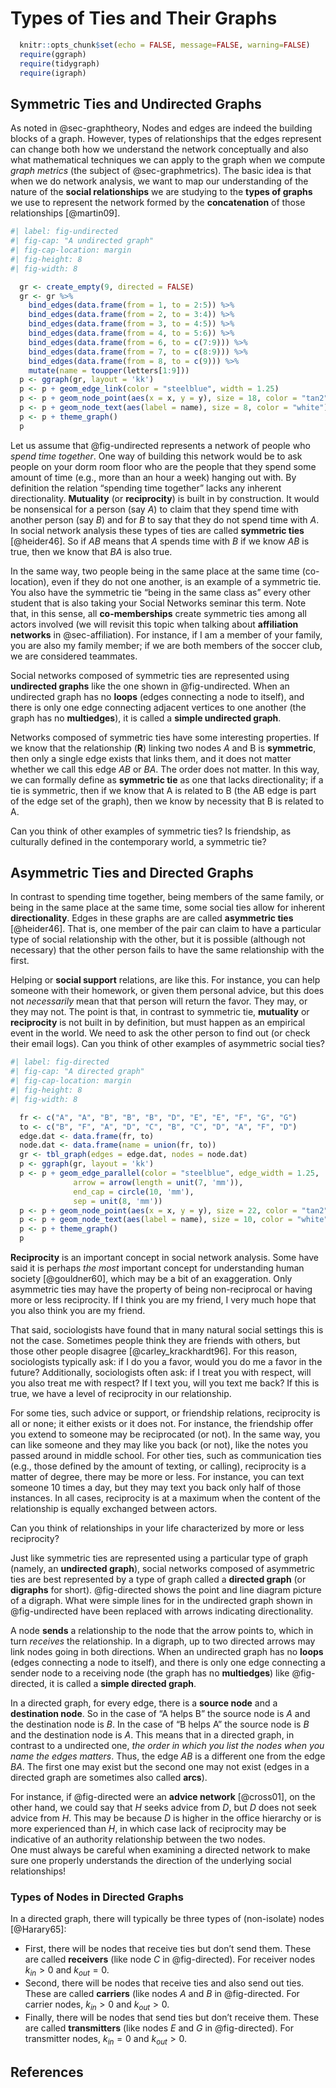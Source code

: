 # Types of Ties and Their Graphs {#sec-ties}

```r
  knitr::opts_chunk$set(echo = FALSE, message=FALSE, warning=FALSE)
  require(ggraph)
  require(tidygraph)
  require(igraph)
```


## Symmetric Ties and Undirected Graphs 
As noted in @sec-graphtheory, Nodes and edges are indeed the building blocks of a graph. However, types of relationships that the edges represent can change both how we understand the network conceptually and also what mathematical techniques we can apply to the graph when we compute *graph metrics* (the subject of @sec-graphmetrics). The basic idea is that when we do network analysis, we want to map our understanding of the nature of the **social relationships** we are studying to the **types of graphs** we use to represent the network formed by the **concatenation** of those relationships [@martin09]. 

```r
#| label: fig-undirected
#| fig-cap: "A undirected graph"
#| fig-cap-location: margin
#| fig-height: 8
#| fig-width: 8

  gr <- create_empty(9, directed = FALSE)
  gr <- gr %>% 
    bind_edges(data.frame(from = 1, to = 2:5)) %>% 
    bind_edges(data.frame(from = 2, to = 3:4)) %>% 
    bind_edges(data.frame(from = 3, to = 4:5)) %>% 
    bind_edges(data.frame(from = 4, to = 5:6)) %>% 
    bind_edges(data.frame(from = 6, to = c(7:9))) %>%
    bind_edges(data.frame(from = 7, to = c(8:9))) %>%
    bind_edges(data.frame(from = 8, to = c(9))) %>%
    mutate(name = toupper(letters[1:9]))
  p <- ggraph(gr, layout = 'kk') 
  p <- p + geom_edge_link(color = "steelblue", width = 1.25) 
  p <- p + geom_node_point(aes(x = x, y = y), size = 18, color = "tan2") 
  p <- p + geom_node_text(aes(label = name), size = 8, color = "white")
  p <- p + theme_graph()
  p
```

Let us assume that @fig-undirected represents a network of people who *spend time together*. One way of building this network would be to ask people on your dorm room floor who are the people that they spend some amount of time (e.g., more than an hour a week) hanging out with. By definition the relation "spending time together" lacks any inherent directionality. **Mutuality** (or **reciprocity**) is built in by construction. It would be nonsensical for a person (say *A*) to claim that they spend time with another person (say *B*) and for *B* to say that they do not spend time with *A*. In social network analysis these types of ties are called **symmetric ties** [@heider46]. So if $AB$ means that *A* spends time with *B* if we know $AB$ is true, then we know that $BA$ is also true. 

In the same way, two people being in the same place at the same time (co-location), even if they do not one another, is an example of a symmetric tie. You also have the symmetric tie "being in the same class as" every other student that is also taking your Social Networks seminar this term. Note that, in this sense, all **co-memberships** create symmetric ties among all actors involved (we will revisit this topic when talking about **affiliation networks** in @sec-affiliation). For instance, if I am a member of your family, you are also my family member; if we are both members of the soccer club, we are considered teammates. 

Social networks composed of symmetric ties are represented using **undirected graphs** like the one shown in @fig-undirected. When an undirected graph has no **loops** (edges connecting a node to itself), and there is only one edge connecting adjacent vertices to one another (the graph has no **multiedges**), it is called a **simple undirected graph**.

Networks composed of symmetric ties have some interesting properties. If we know that the relationship (**R**) linking two nodes *A* and B is **symmetric**, then only a single edge exists that links them, and it does not matter whether we call this edge *AB* or *BA*. The order does not matter. In this way, we can formally define as **symmetric tie** as one that lacks directionality; if a tie is symmetric, then if we know that A is related to B (the AB edge is part of the edge set of the graph), then we know by necessity that B is related to A. 

Can you think of other examples of symmetric ties? Is friendship, as culturally defined in the contemporary world, a symmetric tie?

## Asymmetric Ties and Directed Graphs 
In contrast to spending time together, being members of the same family, or being in the same place at the same time, some social ties allow for inherent **directionality**. Edges in these graphs are are called **asymmetric ties** [@heider46]. That is, one member of the pair can claim to have a particular type of social relationship with the other, but it is possible (although not necessary) that the other person fails to have the same relationship with the first. 

Helping or **social support** relations, are like this. For instance, you can help someone with their homework, or given them personal advice, but this does not *necessarily* mean that that person will return the favor. They may, or they may not. The point is that, in contrast to symmetric tie, **mutuality** or **reciprocity** is not built in by definition, but must happen as an empirical event in the world. We need to ask the other person to find out (or check their email logs). Can you think of other examples of asymmetric social ties?

```r
#| label: fig-directed
#| fig-cap: "A directed graph"
#| fig-cap-location: margin
#| fig-height: 8
#| fig-width: 8

  fr <- c("A", "A", "B", "B", "B", "D", "E", "E", "F", "G", "G")
  to <- c("B", "F", "A", "D", "C", "B", "C", "D", "A", "F", "D")
  edge.dat <- data.frame(fr, to)
  node.dat <- data.frame(name = union(fr, to))
  gr <- tbl_graph(edges = edge.dat, nodes = node.dat)
  p <- ggraph(gr, layout = 'kk')
  p <- p + geom_edge_parallel(color = "steelblue", edge_width = 1.25,
              arrow = arrow(length = unit(7, 'mm')),
              end_cap = circle(10, 'mm'), 
              sep = unit(8, 'mm'))
  p <- p + geom_node_point(aes(x = x, y = y), size = 22, color = "tan2") 
  p <- p + geom_node_text(aes(label = name), size = 10, color = "white")
  p <- p + theme_graph() 
  p
```

**Reciprocity** is an important concept in social network analysis. Some have said it is perhaps *the most* important concept for understanding human society [@gouldner60], which may be a bit of an exaggeration. Only asymmetric ties may have the property of being non-reciprocal or having more or less reciprocity. If I think you are my friend, I very much hope that you also think you are my friend. 

That said, sociologists have found that in many natural social settings this is not the case. Sometimes people think they are friends with others, but those other people disagree [@carley_krackhardt96]. For this reason, sociologists typically ask: if I do you a favor, would you do me a favor in the future? Additionally, sociologists often ask: if I treat you with respect, will you also treat me with respect? If I text you, will you text me back? If this is true, we have a level of reciprocity in our relationship. 

For some ties, such advice or support, or friendship relations, reciprocity is all or none; it either exists or it does not. For instance, the friendship offer you extend to someone may be reciprocated (or not). In the same way, you can like someone and they may like you back (or not), like the notes you passed around in middle school. For other ties, such as communication ties (e.g., those defined by the amount of texting, or calling), reciprocity is a matter of degree, there may be more or less. For instance, you can text someone 10 times a day, but they may text you back only half of those instances. In all cases, reciprocity is at a maximum when the content of the relationship is equally exchanged between actors. 

Can you think of relationships in your life characterized by more or less reciprocity?

Just like symmetric ties are represented using a particular type of graph (namely, an **undirected graph**), social networks composed of asymmetric ties are best represented by a type of graph called a **directed graph** (or **digraphs** for short). @fig-directed shows the point and line diagram picture of a digraph. What were simple lines for in the undirected graph shown in @fig-undirected have been replaced with arrows indicating directionality. 

A node **sends** a relationship to the node that the arrow points to, which in turn *receives* the relationship. In a digraph, up to two directed arrows may link nodes going in both directions. When an undirected graph has no **loops** (edges connecting a node to itself), and there is only one edge connecting a sender node to a receiving node (the graph has no **multiedges**) like @fig-directed, it is called a **simple directed graph**. 

In a directed graph, for every edge, there is a **source node** and a **destination node**. So in the case of "A helps B" the source node is *A* and the destination node is *B*. In the case of "B helps A" the source node is *B* and the destination node is *A*. This means that in a directed graph, in contrast to a undirected one, *the order in which you list the nodes when you name the edges matters*. Thus, the edge *AB* is a different one from the edge *BA*. The first one may exist but the second one may not exist (edges in a directed graph are sometimes also called **arcs**). 

For instance, if @fig-directed were an **advice network** [@cross01], on the other hand, we could say that *H* seeks advice from *D*, but *D* does not seek advice from *H*. This may be because *D* is higher in the office hierarchy or is more experienced than *H*, in which case lack of reciprocity may be indicative of an authority relationship between the two nodes.  
One must always be careful when examining a directed network to make sure one properly understands the direction of the underlying social relationships!

### Types of Nodes in Directed Graphs {#sec-typedir}

In a directed graph, there will typically be three types of (non-isolate) nodes [@Harary65]: 

- First, there will be nodes that receive ties but don't send them. These are called **receivers** (like node *C* in @fig-directed). For receiver nodes $k_{in} > 0$ and $k_{out} = 0$.
- Second, there will be nodes that receive ties and also send out ties. These are called **carriers** (like nodes *A* and *B* in @fig-directed. For carrier nodes, $k_{in} > 0$ and $k_{out} > 0$.
- Finally, there will be nodes that send ties but don't receive them. These are called **transmitters** (like nodes *E* and *G* in @fig-directed). For transmitter nodes, $k_{in} = 0$ and $k_{out} > 0$. 

## References {.unnumbered}